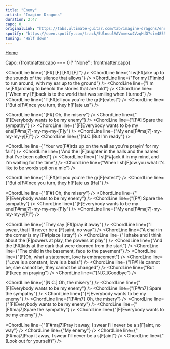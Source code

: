 ```yaml
---
title: "Enemy"
artist: "Imagine Dragons"
duration: 2:47
capo: 0
originalLink: "https://tabs.ultimate-guitar.com/tab/imagine-dragons/enemy-chords-4028716"
spotify: "https://open.spotify.com/track/5UlnuulVAVmmesw4VzqHdG?si=4855d8107f8b4f70"
tuning: "Half down"
---
```



<a href="/"> Home</a>

<Spotify
  artist={frontmatter.artist}
  link={frontmatter.spotify}
  title={frontmatter.title}
/>

<p> Capo: {frontmatter.capo === 0 ? "None" : frontmatter.capo} </p>

<ChordLine line={"[F#]   [F]       [F#]        [F]   "} />
<ChordLine line={"I w[F#]ake up to the sounds of the silence that allows"} />
<ChordLine
  line={"For my [F]mind to run around, with my ear up to the ground"}
/>
<ChordLine line={"I'm se[F#]arching to behold the stories that are told"} />
<ChordLine
  line={"When my [F]back is to the world that was smiling when I turned"}
/>
<ChordLine line={"T[F#]ell you you're the gr[F]eatest"} />
<ChordLine line={"But o[F#]nce you turn, they h[F]ate us"} />

<ChordLine line={"[F#]  Oh, the misery"} />
<ChordLine line={"[F]Everybody wants to be my enemy"} />
<ChordLine line={"[F#]  Spare the sympathy"} />
<ChordLine line={"[F]Everybody wants to be my ene[F#maj7]-my-my-my-[F]y"} />
<ChordLine line={"My ene[F#maj7]-my-my-my-y[F]"} />
<ChordLine line={"[N.C.]But I'm ready"} />

<ChordLine
  line={"Your wo[F#]rds up on the wall as you're prayin' for my fall"}
/>
<ChordLine
  line={"And the l[F]aughter in the halls and the names that I've been called"}
/>
<ChordLine line={"I st[F#]ack it in my mind, and I'm waiting for the time"} />
<ChordLine
  line={"When I sh[F]ow you what it's like to be words spit on a mic"}
/>

<ChordLine line={"T[F#]ell you you're the gr[F]eatest"} />
<ChordLine line={"But o[F#]nce you turn, they h[F]ate us (Ha)"} />

<ChordLine line={"[F#]  Oh, the misery"} />
<ChordLine line={"[F]Everybody wants to be my enemy"} />
<ChordLine line={"[F#]  Spare the sympathy"} />
<ChordLine line={"[F]Everybody wants to be my ene[F#maj7]-my-my-my-[F]y"} />
<ChordLine line={"My ene[F#maj7]-my-my-my-y[F]"} />

<ChordLine line={"They say [F#]pray it away"} />
<ChordLine line={"I swear, that I'll never be a [F]saint, no way"} />
<ChordLine line={"A chair in the corner is my [F#]place I stay"} />
<ChordLine
  line={"I shake and I think about the [F]powers at play, the powers at play"}
/>
<ChordLine
  line={"And the [F#]kids at the dark that were doomed from the start"}
/>
<ChordLine line={"The child in the basement, face to the pavement"} />
<ChordLine line={"[F]Oh, what a statement, love is embracement"} />
<ChordLine line={"Love is a constant, love is a basis"} />
<ChordLine line={"[F#]He cannot be, she cannot be, they cannot be changed"} />
<ChordLine line={"But [F]keep on praying"} />
<ChordLine line={"[N.C.]Goodbye"} />

<ChordLine line={"[N.C.]  Oh, the misery"} />
<ChordLine line={"[F]Everybody wants to be my enemy"} />
<ChordLine line={"[F#m7]  Spare the sympathy"} />
<ChordLine line={"[F]Everybody wants to be my enemy"} />
<ChordLine line={"[F#m7]  Oh, the misery"} />
<ChordLine line={"[F]Everybody wants to be my enemy"} />
<ChordLine line={"[F#maj7]Spare the sympathy"} />
<ChordLine line={"[F]Everybody wants to be my enemy"} />

<ChordLine
  line={"[F#maj7]Pray it away, I swear I'll never be a s[F]aint, no way"}
/>
<ChordLine line={"My enemy"} />
<ChordLine line={"[F#maj7]Pray it away, I swear I'll never be a s[F]aint"} />
<ChordLine line={"(Look out for yourself)"} />

